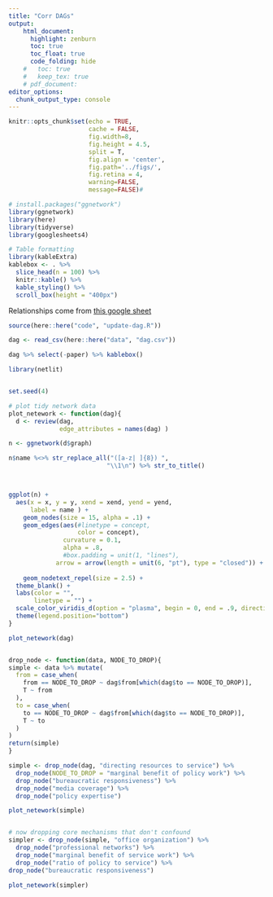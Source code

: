 ```yaml
---
title: "Corr DAGs"
output:
    html_document:
      highlight: zenburn
      toc: true
      toc_float: true
      code_folding: hide
    #   toc: true
    #   keep_tex: true
    # pdf_document:
editor_options: 
  chunk_output_type: console
---
```


```r
knitr::opts_chunk$set(echo = TRUE, 
                      cache = FALSE, 
                      fig.width=8,
                      fig.height = 4.5,
                      split = T,
                      fig.align = 'center', 
                      fig.path='../figs/',
                      fig.retina = 4,
                      warning=FALSE, 
                      message=FALSE)# 

# install.packages("ggnetwork")
library(ggnetwork)
library(here)
library(tidyverse)
library(googlesheets4)

# Table formatting
library(kableExtra)
kablebox <- . %>% 
  slice_head(n = 100) %>%
  knitr::kable() %>% 
  kable_styling() %>% 
  scroll_box(height = "400px")

```


Relationships come from [this google sheet](https://docs.google.com/spreadsheets/d/1LACTrfsXGX2J7JlFgnF3bniUQpsMtKBVSQSYo0KPmkc)
```r
source(here::here("code", "update-dag.R"))

dag <- read_csv(here::here("data", "dag.csv"))

dag %>% select(-paper) %>% kablebox()
```

```r

library(netlit)


set.seed(4)

# plot tidy network data
plot_netework <- function(dag){
  d <- review(dag,
              edge_attributes = names(dag) )

n <- ggnetwork(d$graph)

n$name %<>% str_replace_all("([a-z| ]{8}) ", 
                           "\\1\n") %>% str_to_title()



ggplot(n) +
  aes(x = x, y = y, xend = xend, yend = yend,
      label = name ) +
    geom_nodes(size = 15, alpha = .1) +
    geom_edges(aes(#linetype = concept,
                   color = concept), 
               curvature = 0.1, 
               alpha = .8,
               #box.padding = unit(1, "lines"),
             arrow = arrow(length = unit(6, "pt"), type = "closed")) +
  
    geom_nodetext_repel(size = 2.5) +
  theme_blank() + 
  labs(color = "",
       linetype = "") + 
  scale_color_viridis_d(option = "plasma", begin = 0, end = .9, direction = -1) + 
  theme(legend.position="bottom")
}

plot_netework(dag)


drop_node <- function(data, NODE_TO_DROP){
simple <- data %>% mutate(
  from = case_when(
    from == NODE_TO_DROP ~ dag$from[which(dag$to == NODE_TO_DROP)],
    T ~ from
  ),
  to = case_when(
    to == NODE_TO_DROP ~ dag$from[which(dag$to == NODE_TO_DROP)],
    T ~ to
  )
)
return(simple)
}

simple <- drop_node(dag, "directing resources to service") %>%
  drop_node(NODE_TO_DROP = "marginal benefit of policy work") %>% 
  drop_node("bureaucratic responsiveness") %>% 
  drop_node("media coverage") %>% 
  drop_node("policy expertise")

plot_netework(simple)


# now dropping core mechanisms that don't confound
simpler <- drop_node(simple, "office organization") %>%
  drop_node("professional networks") %>% 
  drop_node("marginal benefit of service work") %>% 
  drop_node("ratio of policy to service") %>% 
drop_node("bureaucratic responsiveness")

plot_netework(simpler)
```